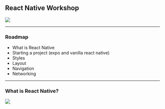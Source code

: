 
## React Native Workshop
<Box height="small" width="small" justify="center">
  <Image 
      fit='cover' 
      src='https://upload.wikimedia.org/wikipedia/commons/thumb/a/a7/React-icon.svg/1200px-React-icon.svg.png' 
    />
</Box>


---

### Roadmap

+ What is React Native
+ Starting a project (expo and vanilla react native)
+ Styles
+ Layout
+ Navigation
+ Networking


---

<div 
  style={{
    display: 'flex'
    , flexDirection: 'column'
    , alignItems: 'center'
    , justifyContents: 'center'
    }}>

  ### What is React Native?
  <Image 
    fit='cover' 
    src='https://res.infoq.com/articles/react-native-introduction/en/resources/21.jpg' 
  />

</div>

